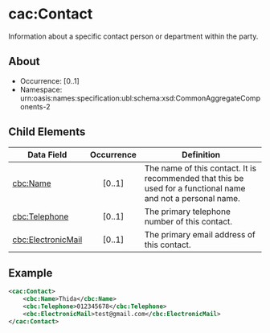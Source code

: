 # cac:Contact
Information about a specific contact person or department within the party.

## About
* Occurrence: [0..1]
* Namespace: urn:oasis:names:specification:ubl:schema:xsd:CommonAggregateComponents-2

## Child Elements

| Data Field                                    | Occurrence | Definition |
|-----------------------------------------------|:----------:|------------|
| [cbc:Name](./contact/name.mdx)                        |   [0..1]   | The name of this contact. It is recommended that this be used for a functional name and not a personal name. |
| [cbc:Telephone](./contact/telephone.mdx)              |   [0..1]   | The primary telephone number of this contact. |
| [cbc:ElectronicMail](./contact/electronic-mail.mdx)    |   [0..1]   | The primary email address of this contact. |

## Example 
```xml
<cac:Contact>
    <cbc:Name>Thida</cbc:Name>
    <cbc:Telephone>012345678</cbc:Telephone>
    <cbc:ElectronicMail>test@gmail.com</cbc:ElectronicMail>
</cac:Contact>
```